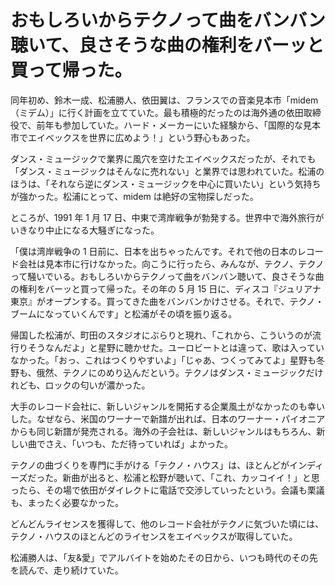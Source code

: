 # おもしろいからテクノって曲をバンバン聴いて、良さそうな曲の権利をバーッと買って帰った。

同年初め、鈴木一成、松浦勝人、依田翼は、フランスでの音楽見本市「midem（ミデム）」に行く計画を立てていた。最も積極的だったのは海外通の依田取締役で、前年も参加していた。ハード・メーカーにいた経験から、「国際的な見本市でエイベックスを世界に広めよう！」という野心もあった。

ダンス・ミュージックで業界に風穴を空けたエイベックスだったが、それでも「ダンス・ミュージックはそんなに売れない」と業界では思われていた。松浦のほうは、「それなら逆にダンス・ミュージックを中心に買いたい」という気持ちが強かった。松浦にとって、midem は絶好の宝物探しだった。

ところが、1991 年 1 月 17 日、中東で湾岸戦争が勃発する。世界中で海外旅行がいきなり中止になる大騒ぎになった。

「僕は湾岸戦争の 1 日前に、日本を出ちゃったんです。それで他の日本のレコード会社は見本市に行けなかった。向こうに行ったら、みんなが、テクノ、テクノって騒いでいる。おもしろいからテクノって曲をバンバン聴いて、良さそうな曲の権利をバーッと買って帰った。その年の 5 月 15 日に、ディスコ『ジュリアナ東京』がオープンする。買ってきた曲をバンバンかけさせる。それで、テクノ・ブームになっていくんです」と松浦がその頃を振り返る。

帰国した松浦が、町田のスタジオにぶらりと現れ、「これから、こういうのが流行りそうなんだよ」と星野に聴かせた。ユーロビートとは違って、歌は入っていなかった。「おっ、これはつくりやすいよ」「じゃあ、つくってみてよ」星野も冬野も、俄然、テクノにのめり込んだという。テクノはダンス・ミュージックだけれども、ロックの匂いが濃かった。

大手のレコード会社に、新しいジャンルを開拓する企業風土がなかったのも幸いした。なぜなら、米国のワーナーで新譜が出れば、日本のワーナー・パイオニアからも同じ新譜が発売される。海外の子会社は、新しいジャンルはもちろん、新しい曲でさえ、「いつも、ただ待っていれば」よかった。

テクノの曲づくりを専門に手がける「テクノ・ハウス」は、ほとんどがインディーズだった。新曲が出ると、松浦と松野が聴いて、「これ、カッコイイ！」と思ったら、その場で依田がダイレクトに電話で交渉していったという。会議も栗議も、まったく必要なかった。

どんどんライセンスを獲得して、他のレコード会社がテクノに気づいた頃には、テクノ・ハウスのほとんどのライセンスをエイベックスが取得していた。

松浦勝人は、「友&愛」でアルバイトを始めたその日から、いつも時代のその先を読んで、走り続けていた。
